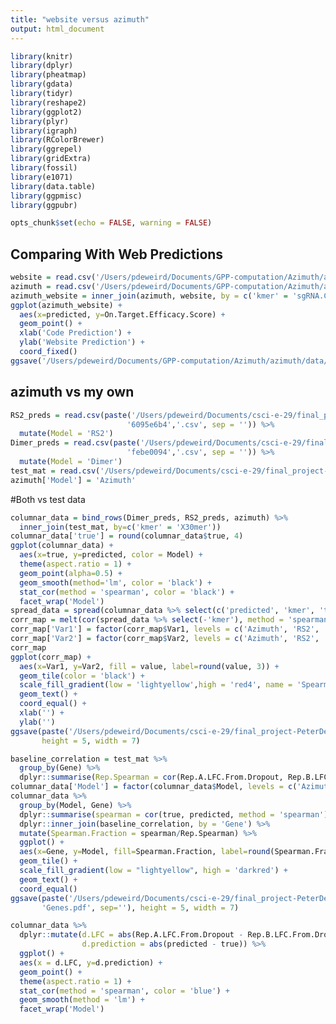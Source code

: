 ```yaml
---
title: "website versus azimuth"
output: html_document
---
```


```r
library(knitr)
library(dplyr)
library(pheatmap)
library(gdata)
library(tidyr)
library(reshape2)
library(ggplot2)
library(plyr)
library(igraph)
library(RColorBrewer)
library(ggrepel)
library(gridExtra)
library(fossil)
library(e1071)
library(data.table)
library(ggpmisc)
library(ggpubr)

opts_chunk$set(echo = FALSE, warning = FALSE)
```

## Comparing With Web Predictions

```r
website = read.csv('/Users/pdeweird/Documents/GPP-computation/Azimuth/azimuth/data/test200website.csv')
azimuth = read.csv('/Users/pdeweird/Documents/GPP-computation/Azimuth/azimuth/data/SpCas9_test_guides_azimuth_predictions.csv')
azimuth_website = inner_join(azimuth, website, by = c('kmer' = 'sgRNA.Context.Sequence'))
ggplot(azimuth_website) +
  aes(x=predicted, y=On.Target.Efficacy.Score) +
  geom_point() +
  xlab('Code Prediction') +
  ylab('Website Prediction') +
  coord_fixed()
ggsave('/Users/pdeweird/Documents/GPP-computation/Azimuth/azimuth/data/web_v_code.pdf')
```

## azimuth vs my own

```r
RS2_preds = read.csv(paste('/Users/pdeweird/Documents/csci-e-29/final_project-PeterDeWeirdt/data/predictions/PredictModel-',
                          '6095e6b4','.csv', sep = '')) %>%
  mutate(Model = 'RS2')
Dimer_preds = read.csv(paste('/Users/pdeweird/Documents/csci-e-29/final_project-PeterDeWeirdt/data/predictions/PredictModel-',
                          'febe0094','.csv', sep = '')) %>%
  mutate(Model = 'Dimer')
test_mat = read.csv('/Users/pdeweird/Documents/csci-e-29/final_project-PeterDeWeirdt/data/raw/SpCas9_test_guides.csv')
azimuth['Model'] = 'Azimuth'
```

#Both vs test data

```r
columnar_data = bind_rows(Dimer_preds, RS2_preds, azimuth) %>%
  inner_join(test_mat, by=c('kmer' = 'X30mer'))
columnar_data['true'] = round(columnar_data$true, 4) 
ggplot(columnar_data) +
  aes(x=true, y=predicted, color = Model) +
  theme(aspect.ratio = 1) +
  geom_point(alpha=0.5) +
  geom_smooth(method='lm', color = 'black') +
  stat_cor(method = 'spearman', color = 'black') +
  facet_wrap('Model') 
spread_data = spread(columnar_data %>% select(c('predicted', 'kmer', 'true', 'Model')), 'Model', 'predicted')
corr_map = melt(cor(spread_data %>% select(-'kmer'), method = 'spearman'))
corr_map['Var1'] = factor(corr_map$Var1, levels = c('Azimuth', 'RS2', 'Dimer', 'true'))
corr_map['Var2'] = factor(corr_map$Var2, levels = c('Azimuth', 'RS2', 'Dimer', 'true'))
corr_map
ggplot(corr_map) +
  aes(x=Var1, y=Var2, fill = value, label=round(value, 3)) +
  geom_tile(color = 'black') +
  scale_fill_gradient(low = 'lightyellow',high = 'red4', name = 'Spearman') +
  geom_text() +
  coord_equal() +
  xlab('') + 
  ylab('') 
ggsave(paste('/Users/pdeweird/Documents/csci-e-29/final_project-PeterDeWeirdt/data/figures/TrueV',hash,'.pdf', sep = ''), 
       height = 5, width = 7)
```

```r
baseline_correlation = test_mat %>%
  group_by(Gene) %>%
  dplyr::summarise(Rep.Spearman = cor(Rep.A.LFC.From.Dropout, Rep.B.LFC.From.Dropout, method = 'spearman'))
columnar_data['Model'] = factor(columnar_data$Model, levels = c('Azimuth', 'RS2', 'Dimer')) 
columnar_data %>%
  group_by(Model, Gene) %>%
  dplyr::summarise(spearman = cor(true, predicted, method = 'spearman')) %>%
  dplyr::inner_join(baseline_correlation, by = 'Gene') %>%
  mutate(Spearman.Fraction = spearman/Rep.Spearman) %>%
  ggplot() +
  aes(x=Gene, y=Model, fill=Spearman.Fraction, label=round(Spearman.Fraction, 3)) +
  geom_tile() +
  scale_fill_gradient(low = "lightyellow", high = 'darkred') +
  geom_text() +
  coord_equal()
ggsave(paste('/Users/pdeweird/Documents/csci-e-29/final_project-PeterDeWeirdt/data/figures/TrueV',hash,
       'Genes.pdf', sep=''), height = 5, width = 7)

```

```r
columnar_data %>%
  dplyr::mutate(d.LFC = abs(Rep.A.LFC.From.Dropout - Rep.B.LFC.From.Dropout), 
                d.prediction = abs(predicted - true)) %>%
  ggplot() +
  aes(x = d.LFC, y=d.prediction) +
  geom_point() +
  theme(aspect.ratio = 1) +
  stat_cor(method = 'spearman', color = 'blue') +
  geom_smooth(method = 'lm') +
  facet_wrap('Model')
```

